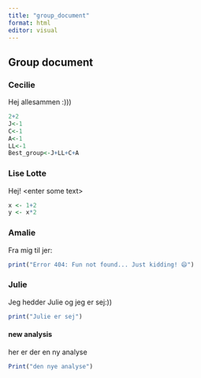 ```yaml
---
title: "group_document"
format: html
editor: visual
---
```


## Group document

### Cecilie

Hej allesammen :)))

```r
2+2
J<-1
C<-1
A<-1
LL<-1
Best_group<-J+LL+C+A
```

### Lise Lotte

Hej! \<enter some text\>

```r
x <- 1+2
y <- x*2
```

### Amalie

Fra mig til jer:

```r
print("Error 404: Fun not found... Just kidding! 😄")
```

### Julie

Jeg hedder Julie og jeg er sej:))

```r
print("Julie er sej")
```

#### new analysis

her er der en ny analyse

```r
Print("den nye analyse")
```
